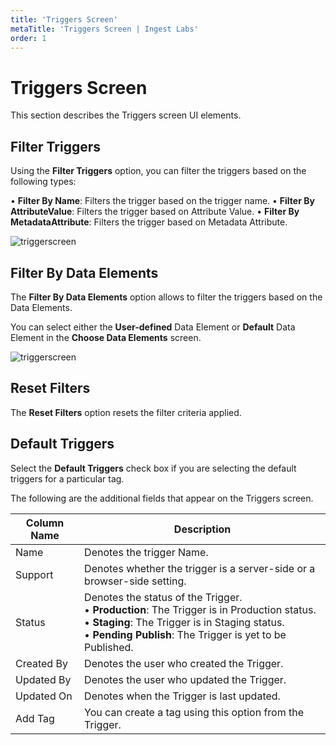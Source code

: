 ---
title: 'Triggers Screen'
metaTitle: 'Triggers Screen | Ingest Labs'
order: 1
---

# Triggers Screen

This section describes the Triggers screen UI elements.

## Filter Triggers

Using the **Filter Triggers** option, you can filter the triggers based on the following types:

•	**Filter By Name**: Filters the trigger based on the trigger name.
•	**Filter By AttributeValue**: Filters the trigger based on Attribute Value.
•	**Filter By MetadataAttribute**: Filters the trigger based on Metadata Attribute.

![triggerscreen](/images/triggersimages/triggers.png)

## Filter By Data Elements

The **Filter By Data Elements** option allows to filter the triggers based on the Data Elements.

You can select either the **User-defined** Data Element or **Default** Data Element in the **Choose Data Elements** screen.

![triggerscreen](/images/triggersimages/choosedataelements.png)

## Reset Filters

The **Reset Filters** option resets the filter criteria applied.

## Default Triggers

Select the **Default Triggers** check box if you are selecting the default triggers for a particular tag.

The following are the additional fields that appear on the Triggers screen.

| Column Name      | Description |
| ----------- | ----------- |
| Name      | Denotes the trigger Name.  |
| Support   | Denotes whether the trigger is a server-side or a browser-side setting.        |
| Status    | Denotes the status of the Trigger. <br /> • **Production**: The Trigger is in Production status. <br /> •	**Staging**: The Trigger is in Staging status. <br /> • **Pending Publish**: The Trigger is yet to be Published.|
| Created By | Denotes the user who created the Trigger. |
| Updated By | Denotes the user who updated the Trigger. |
| Updated On | Denotes when the Trigger is last updated. |
| Add Tag | You can create a tag using this option from the Trigger. |